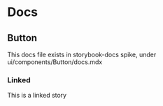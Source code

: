 
# Docs

## Button

This docs file exists in storybook-docs spike, under ui/components/Button/docs.mdx

### Linked

This is a linked story

<Story id="components-button--emojibutton" />
